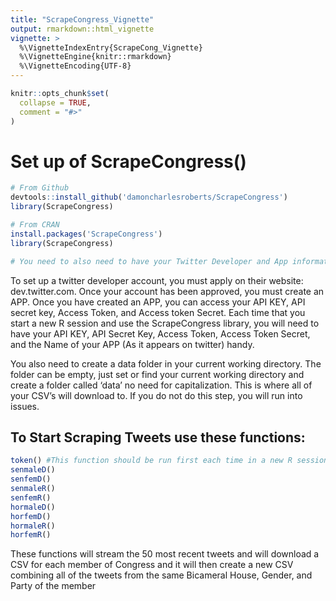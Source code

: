 ```yaml
---
title: "ScrapeCongress_Vignette"
output: rmarkdown::html_vignette
vignette: >
  %\VignetteIndexEntry{ScrapeCong_Vignette}
  %\VignetteEngine{knitr::rmarkdown}
  %\VignetteEncoding{UTF-8}
---
```


```r
knitr::opts_chunk$set(
  collapse = TRUE,
  comment = "#>"
)
```

# Set up of ScrapeCongress()
```r
# From Github
devtools::install_github('damoncharlesroberts/ScrapeCongress')
library(ScrapeCongress)

# From CRAN
install.packages('ScrapeCongress')
library(ScrapeCongress)

# You need to also need to have your Twitter Developer and App information handy. You will recieve a  prompt in your RStudio Console to enter this information to authenticate you. 

```
To set up a twitter developer account, you must apply on their website: dev.twitter.com. Once your account has been approved, you must create an APP. Once you have created an APP, you can access your API KEY, API secret key, Access Token, and Access token Secret. Each time that you start a new R session and use the ScrapeCongress library, you will need to have your API KEY, API Secret Key, Access Token, Access Token Secret, and the Name of your APP (As it appears on twitter) handy.

You also need to create a data folder in your current working directory. The folder can be empty, just set or find your current working directory and create a folder called 'data' no need for capitalization. This is where all of your CSV's will download to. If you do not do this step, you will run into issues.

## To Start Scraping Tweets use these functions:
```r
token() #This function should be run first each time in a new R session
senmaleD()
senfemD()
senmaleR()
senfemR()
hormaleD()
horfemD()
hormaleR()
horfemR()
```

These functions will stream the 50 most recent tweets and will download a CSV for each member of Congress and it will then create a new CSV combining all of the tweets from the same Bicameral House, Gender, and Party of the member
